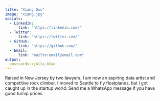```yaml
---
title: "Xiang Guo"
image: "xiang.jpg"
socials:
  - LinkedIn: 
      link: "https://linkedin.com/"
  - Twitter: 
      link: "https://twitter.com/"
  - GitHub: 
      link: "https://github.com/"
  - Email: 
      link: "mailto:email@email.com"
output:
  postcards::jolla_blue
---
```

 
Raised in New Jersey by two lawyers, I am now an aspiring data artist and 
competitive rock climber. I moved to Seattle to fly floatplanes, but I got 
caught up in the startup world. Send me a WhatsApp message if you have good 
turnip prices.
